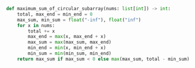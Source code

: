 ```python meta="source=problems/918-maximum-sum-of-circular-subarray/solution.py"
def maximum_sum_of_circular_subarray(nums: list[int]) -> int:
    total, max_end = min_end = 0
    max_sum, min_sum = float("-inf"), float("inf")
    for x in nums:
        total += x
        max_end = max(x, max_end + x)
        max_sum = max(max_sum, max_end)
        min_end = min(x, min_end + x)
        min_sum = min(min_sum, min_end)
    return max_sum if max_sum < 0 else max(max_sum, total - min_sum)
```